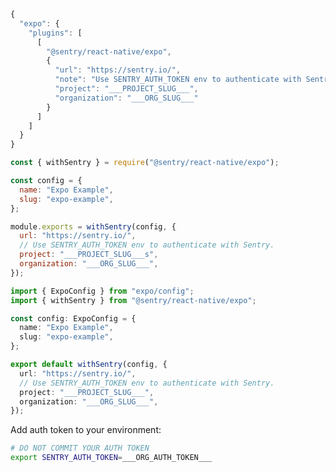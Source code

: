 ```javascript {tabTitle:app.json/app.config.json}
{
  "expo": {
    "plugins": [
      [
        "@sentry/react-native/expo",
        {
          "url": "https://sentry.io/",
          "note": "Use SENTRY_AUTH_TOKEN env to authenticate with Sentry.",
          "project": "___PROJECT_SLUG___",
          "organization": "___ORG_SLUG___"
        }
      ]
    ]
  }
}
```

```javascript {tabTitle:app.config.js}
const { withSentry } = require("@sentry/react-native/expo");

const config = {
  name: "Expo Example",
  slug: "expo-example",
};

module.exports = withSentry(config, {
  url: "https://sentry.io/",
  // Use SENTRY_AUTH_TOKEN env to authenticate with Sentry.
  project: "___PROJECT_SLUG___s",
  organization: "___ORG_SLUG___",
});
```

```typescript {tabTitle:app.config.ts}
import { ExpoConfig } from "expo/config";
import { withSentry } from "@sentry/react-native/expo";

const config: ExpoConfig = {
  name: "Expo Example",
  slug: "expo-example",
};

export default withSentry(config, {
  url: "https://sentry.io/",
  // Use SENTRY_AUTH_TOKEN env to authenticate with Sentry.
  project: "___PROJECT_SLUG___",
  organization: "___ORG_SLUG___",
});
```

Add auth token to your environment:

```bash
# DO NOT COMMIT YOUR AUTH TOKEN
export SENTRY_AUTH_TOKEN=___ORG_AUTH_TOKEN___
```
